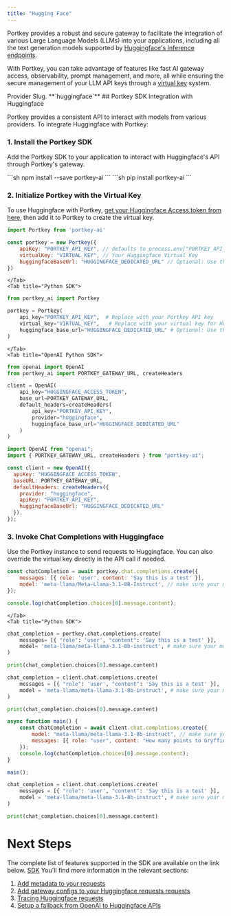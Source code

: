 ```yaml
---
title: "Hugging Face"
---
```


Portkey provides a robust and secure gateway to facilitate the integration of various Large Language Models (LLMs) into your applications, including all the text generation models supported by [Huggingface's Inference endpoints](https://huggingface.co/docs/api-inference/index).

With Portkey, you can take advantage of features like fast AI gateway access, observability, prompt management, and more, all while ensuring the secure management of your LLM API keys through a [virtual key](/docs/product/ai-gateway/virtual-keys) system.

<Note>
Provider Slug. **`huggingface`**
</Note>
## Portkey SDK Integration with Huggingface

Portkey provides a consistent API to interact with models from various providers. To integrate Huggingface with Portkey:

### 1\. Install the Portkey SDK

Add the Portkey SDK to your application to interact with Huggingface's API through Portkey's gateway.

<Tabs>
    <Tab title="NodeJS">
        ```sh
        npm install --save portkey-ai
        ```
    </Tab>
    <Tab title="Python">
        ```sh
        pip install portkey-ai
        ```
    </Tab>

  </Tabs>




### 2\. Initialize Portkey with the Virtual Key

To use Huggingface with Portkey, [get your Huggingface Access token from here](https://huggingface.co/settings/tokens), then add it to Portkey to create the virtual key.

<Tabs>
    <Tab title="NodeJS SDK">

```js
import Portkey from 'portkey-ai'

const portkey = new Portkey({
    apiKey: "PORTKEY_API_KEY", // defaults to process.env["PORTKEY_API_KEY"]
    virtualKey: "VIRTUAL_KEY", // Your Huggingface Virtual Key
    huggingfaceBaseUrl: "HUGGINGFACE_DEDICATED_URL" // Optional: Use this if you have a dedicated server hosted on Huggingface
})
```
    </Tab>
    <Tab title="Python SDK">

```py
from portkey_ai import Portkey

portkey = Portkey(
    api_key="PORTKEY_API_KEY",  # Replace with your Portkey API key
    virtual_key="VIRTUAL_KEY",   # Replace with your virtual key for Huggingface
    huggingface_base_url="HUGGINGFACE_DEDICATED_URL" # Optional: Use this if you have a dedicated server hosted on Huggingface
)
```

    </Tab>
    <Tab title="OpenAI Python SDK">
```py
from openai import OpenAI
from portkey_ai import PORTKEY_GATEWAY_URL, createHeaders

client = OpenAI(
    api_key="HUGGINGFACE_ACCESS_TOKEN",
    base_url=PORTKEY_GATEWAY_URL,
    default_headers=createHeaders(
        api_key="PORTKEY_API_KEY",
        provider="huggingface",
        huggingface_base_url="HUGGINGFACE_DEDICATED_URL"
    )
)
```

  </Tab>
  <Tab title="OpenAI Node SDK">

  ```js
  import OpenAI from "openai";
  import { PORTKEY_GATEWAY_URL, createHeaders } from "portkey-ai";

  const client = new OpenAI({
    apiKey: "HUGGINGFACE_ACCESS_TOKEN",
    baseURL: PORTKEY_GATEWAY_URL,
    defaultHeaders: createHeaders({
      provider: "huggingface",
      apiKey: "PORTKEY_API_KEY",
      huggingfaceBaseUrl: "HUGGINGFACE_DEDICATED_URL"
    }),
  });
  ```
  </Tab>
  </Tabs>



### **3\. Invoke Chat Completions with** Huggingface

Use the Portkey instance to send requests to Huggingface. You can also override the virtual key directly in the API call if needed.

<Tabs>
    <Tab title="NodeJS SDK">

```js
const chatCompletion = await portkey.chat.completions.create({
    messages: [{ role: 'user', content: 'Say this is a test' }],
    model: 'meta-llama/Meta-Llama-3.1-8B-Instruct', // make sure your model is hot
});

console.log(chatCompletion.choices[0].message.content);
```
    </Tab>
    <Tab title="Python SDK">
```py
chat_completion = portkey.chat.completions.create(
    messages= [{ "role": 'user', "content": 'Say this is a test' }],
    model= 'meta-llama/meta-llama-3.1-8b-instruct', # make sure your model is hot
)

print(chat_completion.choices[0].message.content)
```
  </Tab>
  <Tab title="OpenAI Python SDK">

```py
chat_completion = client.chat.completions.create(
    messages = [{ "role": 'user', "content": 'Say this is a test' }],
    model = 'meta-llama/meta-llama-3.1-8b-instruct', # make sure your model is hot
)

print(chat_completion.choices[0].message.content)
```
  </Tab>

  <Tab title="OpenAI Node SDK">

```js
async function main() {
    const chatCompletion = await client.chat.completions.create({
        model: "meta-llama/meta-llama-3.1-8b-instruct", // make sure your model is hot
        messages: [{ role: "user", content: "How many points to Gryffindor?" }],
    });
    console.log(chatCompletion.choices[0].message.content);
}

main();
```
</Tab>
<Tab title="OpenAI Python SDK">

```py
chat_completion = client.chat.completions.create(
    messages = [{ "role": 'user', "content": 'Say this is a test' }],
    model = 'meta-llama/meta-llama-3.1-8b-instruct', # make sure your model is hot
)

print(chat_completion.choices[0].message.content)
```
</Tab>

  </Tabs>


# Next Steps

The complete list of features supported in the SDK are available on the link below.
<Info>
[SDK](/docs/api-reference/portkey-sdk-client)
</Info>
You'll find more information in the relevant sections:

1. [Add metadata to your requests](/docs/product/observability/metadata)
2. [Add gateway configs to your Huggingface requests](/docs/product/ai-gateway/configs)[ requests](/docs/product/ai-gateway/configs)
3. [Tracing Huggingface requests](/docs/product/observability/traces)
4. [Setup a fallback from OpenAI to Huggingface APIs](/docs/product/ai-gateway/fallbacks)
